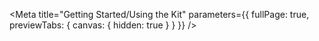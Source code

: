 
<Meta
  title="Getting Started/Using the Kit"
  parameters={{ fullPage: true, previewTabs: { canvas: { hidden: true } } }}
/>

<UsingTheKit theme="button" />
